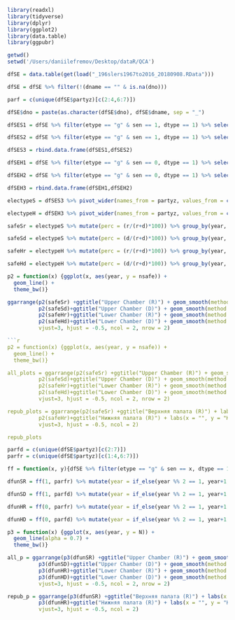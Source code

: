```r
library(readxl)
library(tidyverse)
library(dplyr)
library(ggplot2)
library(data.table)
library(ggpubr)

getwd()
setwd('/Users/daniilefremov/Desktop/dataR/QCA')

dfSE = data.table(get(load("_196slers1967to2016_20180908.RData")))
```

```r
dfSE = dfSE %>% filter(!(dname == "" & is.na(dno)))

parf = c(unique(dfSE$partyz)[c(2:4,6:7)])

dfSE$dno = paste(as.character(dfSE$dno), dfSE$dname, sep = "_")
```

```r
dfSES1 = dfSE %>% filter(etype == "g" & sen == 1, dtype == 1) %>% select(year, sab, dno, partyz, vote, cand) %>% group_by(year, sab, dno) %>% filter(!any(partyz %in% parf) & all(c("d", "r") %in% partyz))  %>% ungroup() %>% group_by(year, sab, dno, partyz) %>% filter(n() == 1) %>% select(1:5)

dfSES2 = dfSE %>% filter(etype == "g" & sen == 1, dtype == 1) %>% select(year, sab, dno, partyz, vote, cand) %>% group_by(year, sab, dno) %>% filter(!any(partyz %in% parf) & all(c("d", "r") %in% partyz))  %>% ungroup() %>% group_by(year, sab, dno, partyz) %>% group_by(year, sab, dno, partyz) %>% filter(n() > 1) %>% ungroup() %>% group_by(year, sab, dno, partyz, cand)  %>% reframe(vote = sum(vote)) %>% select(1:4,6)

dfSES3 = rbind.data.frame(dfSES1,dfSES2)
```

```r
dfSEH1 = dfSE %>% filter(etype == "g" & sen == 0, dtype == 1) %>% select(year, sab, dno, partyz, vote, cand) %>% group_by(year, sab, dno) %>% filter(!any(partyz %in% parf) & all(c("d", "r") %in% partyz))  %>% ungroup() %>% group_by(year, sab, dno, partyz) %>% filter(n() == 1) %>% select(1:5)

dfSEH2 = dfSE %>% filter(etype == "g" & sen == 0, dtype == 1) %>% select(year, sab, dno, partyz, vote, cand) %>% group_by(year, sab, dno) %>% filter(!any(partyz %in% parf) & all(c("d", "r") %in% partyz))  %>% ungroup() %>% group_by(year, sab, dno, partyz) %>% group_by(year, sab, dno, partyz) %>% filter(n() > 1) %>% ungroup() %>% group_by(year, sab, dno, partyz, cand)  %>% reframe(vote = sum(vote)) %>% select(1:4,6)

dfSEH3 = rbind.data.frame(dfSEH1,dfSEH2)
```

```r
electypeS = dfSES3 %>% pivot_wider(names_from = partyz, values_from = c(vote), values_fn = first) %>% mutate(year = case_when((year %% 2 == 1) ~ year+1,  .default = year))

electypeH = dfSEH3 %>% pivot_wider(names_from = partyz, values_from = c(vote), values_fn = first) %>% mutate(year = case_when((year %% 2 == 1) ~ year+1,  .default = year))
```

```r
safeSr = electypeS %>% mutate(perc = (r/(r+d)*100)) %>% group_by(year, sab) %>% mutate(avg = mean(perc, na.rm = TRUE)) %>% ungroup() %>% filter(perc - 50 >= 5) %>% group_by(year) %>% reframe(nsafe = n())

safeSd = electypeS %>% mutate(perc = (d/(r+d)*100)) %>% group_by(year, sab) %>% mutate(avg = mean(perc, na.rm = TRUE)) %>% ungroup() %>% filter(perc - 50 >= 5) %>% group_by(year) %>% reframe(nsafe = n())

safeHr = electypeH %>% mutate(perc = (r/(r+d)*100)) %>% group_by(year, sab) %>% mutate(avg = mean(perc, na.rm = TRUE)) %>% ungroup() %>% filter(perc - 50 >= 5) %>% group_by(year) %>% reframe(nsafe = n())

safeHd = electypeH %>% mutate(perc = (d/(r+d)*100)) %>% group_by(year, sab) %>% mutate(avg = mean(perc, na.rm = TRUE)) %>% ungroup() %>% filter(perc - 50 >= 5) %>% group_by(year) %>% reframe(nsafe = n())
```

```r
p2 = function(x) {ggplot(x, aes(year, y = nsafe)) +
  geom_line() +
  theme_bw()}

ggarrange(p2(safeSr) +ggtitle("Upper Chamber (R)") + geom_smooth(method = "lm", linetype = "dashed", color = "black", linewidth = 0.5, se = T, fill = "#FF7F7F"), 
          p2(safeSd)+ggtitle("Upper Chamber (D)") + geom_smooth(method = "lm", linetype = "dashed", color = "black", linewidth = 0.5, se = T, fill = "skyblue"), 
          p2(safeHr)+ggtitle("Lower Chamber (R)") + geom_smooth(method = "lm", linetype = "dashed", color = "black", linewidth = 0.5, se = T, fill = "#FF7F7F"),
          p2(safeHd)+ggtitle("Lower Chamber (D)") + geom_smooth(method = "lm", linetype = "dashed", color = "black", linewidth = 0.5, se = T, fill = "skyblue"),
          vjust=3, hjust = -0.5, ncol = 2, nrow = 2)

```r
p2 = function(x) {ggplot(x, aes(year, y = nsafe)) +
  geom_line() +
  theme_bw()}

all_plots = ggarrange(p2(safeSr) +ggtitle("Upper Chamber (R)") + geom_smooth(method = "lm", linetype = "dashed", color = "black", linewidth = 0.5, se = T, fill = "#FF7F7F"), 
          p2(safeSd)+ggtitle("Upper Chamber (D)") + geom_smooth(method = "lm", linetype = "dashed", color = "black", linewidth = 0.5, se = T, fill = "skyblue"), 
          p2(safeHr)+ggtitle("Lower Chamber (R)") + geom_smooth(method = "lm", linetype = "dashed", color = "black", linewidth = 0.5, se = T, fill = "#FF7F7F"),
          p2(safeHd)+ggtitle("Lower Chamber (D)") + geom_smooth(method = "lm", linetype = "dashed", color = "black", linewidth = 0.5, se = T, fill = "skyblue"),
          vjust=3, hjust = -0.5, ncol = 2, nrow = 2)

repub_plots = ggarrange(p2(safeSr) +ggtitle("Верхняя палата (R)") + labs(x = "", y = "Количество округов") + geom_smooth(method = "lm", linetype = "dashed", color = "black", linewidth = 0.5, se = T, fill = "#FF7F7F"), 
          p2(safeHr)+ggtitle("Нижняя палата (R)") + labs(x = "", y = "Количество округов") + geom_smooth(method = "lm", linetype = "dashed", color = "black", linewidth = 0.5, se = T, fill = "#FF7F7F"),
          vjust=3, hjust = -0.5, ncol = 2)

repub_plots
```

```r
parfd = c(unique(dfSE$partyz)[c(2:7)])
parfr = c(unique(dfSE$partyz)[c(1:4,6:7)])

ff = function(x, y){dfSE %>% filter(etype == "g" & sen == x, dtype == 1) %>% select(year, sab, dno, partyz, vote, cand) %>% group_by(year, sab, dno) %>% filter(!any(partyz %in% y))  %>% ungroup() %>% group_by(year, sab, dno) %>% filter(n() == 1) %>% select(1:5) %>% ungroup()}

dfunSR = ff(1, parfr) %>% mutate(year = if_else(year %% 2 == 1, year+1, year)) %>% distinct() %>%  group_by(year) %>% mutate(N = n()) 

dfunSD = ff(1, parfd) %>% mutate(year = if_else(year %% 2 == 1, year+1, year)) %>%  group_by(year) %>% mutate(N = n())

dfunHR = ff(0, parfr) %>% mutate(year = if_else(year %% 2 == 1, year+1, year)) %>%  group_by(year) %>% mutate(N = n())

dfunHD = ff(0, parfd) %>% mutate(year = if_else(year %% 2 == 1, year+1, year)) %>%  group_by(year) %>% mutate(N = n())
```

```r
p3 = function(x) {ggplot(x, aes(year, y = N)) +
  geom_line(alpha = 0.7) +
  theme_bw()}

all_p = ggarrange(p3(dfunSR) +ggtitle("Upper Chamber (R)") + geom_smooth(method = "lm", linetype = "dashed", color = "black", linewidth = 0.5, se = TRUE, fill = "#FF7F7F"), 
          p3(dfunSD)+ggtitle("Upper Chamber (D)") + geom_smooth(method = "lm", linetype = "dashed", color = "black", linewidth = 0.5, se = TRUE, fill = "skyblue"), 
          p3(dfunHR)+ggtitle("Lower Chamber (R)") + geom_smooth(method = "lm", linetype = "dashed", color = "black", linewidth = 0.5, se = TRUE, fill = "#FF7F7F"),
          p3(dfunHD)+ggtitle("Lower Chamber (D)") + geom_smooth(method = "lm", linetype = "dashed", color = "black", linewidth = 0.5, se = TRUE, fill = "skyblue"),
          vjust=3, hjust = -0.5, ncol = 2, nrow = 2)

repub_p = ggarrange(p3(dfunSR) +ggtitle("Верхняя палата (R)") + labs(x = "", y = "Количество округов") + geom_smooth(method = "lm", linetype = "dashed", color = "black", linewidth = 0.5, se = TRUE, fill = "#FF7F7F"), 
          p3(dfunHR)+ggtitle("Нижняя палата (R)") + labs(x = "", y = "Количество округов") + geom_smooth(method = "lm", linetype = "dashed", color = "black", linewidth = 0.5, se = TRUE, fill = "#FF7F7F"),
          vjust=3, hjust = -0.5, ncol = 2)
```










